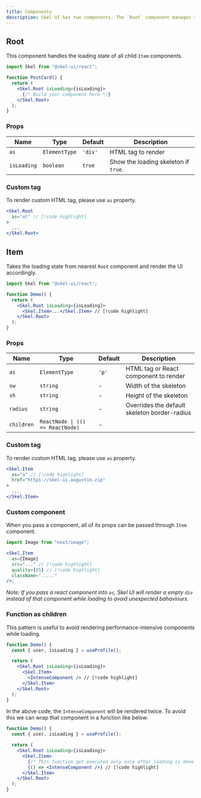 ```yaml
---
title: Components
description: Skel UI has two components. The `Root` component manages the loading state, while the `Item` component handles the rendering.
---
```


## Root

This component handles the loading state of all child `Item` components.

```jsx
import Skel from "@skel-ui/react";

function PostCard() {
  return (
    <Skel.Root isLoading={isLoading}>
      {/* Build your component here */}
    </Skel.Root>
  );
}
```

### Props

| Name        | Type          | Default | Description                          |
| ----------- | ------------- | ------- | ------------------------------------ |
| `as`        | `ElementType` | `'div'` | HTML tag to render                   |
| `isLoading` | `boolean`     | `true`  | Show the loading skeleton if `true`. |

### Custom tag

To render custom HTML tag, please use `as` property.

```jsx
<Skel.Root
  as="ul" // [!code highlight]
>
  ...
</Skel.Root>
```

## Item

Takes the loading state from nearest `Root` component and render the UI accordingly.

```jsx
import Skel from "@skel-ui/react";

function Demo() {
  return (
    <Skel.Root isLoading={isLoading}>
      <Skel.Item>...</Skel.Item> // [!code highlight]
    </Skel.Root>
  );
}
```

### Props

| Name       | Type                             | Default | Description                                  |
| ---------- | -------------------------------- | ------- | -------------------------------------------- |
| `as`       | `ElementType`                    | `'p'`   | HTML tag or React component to render        |
| `sw`       | `string`                         | -       | Width of the skeleton                        |
| `sh`       | `string`                         | -       | Height of the skeleton                       |
| `radius`   | `string`                         | -       | Overrides the default skeleton border-radius |
| `children` | `ReactNode \| (() => ReactNode)` | -       |                                              |

### Custom tag

To render custom HTML tag, please use `as` property.

```jsx
<Skel.Item
  as="a" // [!code highlight]
  href="https://skel-ui.augustin.zip"
>
  ...
</Skel.Item>
```

### Custom component

When you pass a component, all of its props can be passed through `Item` component.

```jsx
import Image from "next/image";

<Skel.Item
  as={Image}
  src="..." // [!code highlight]
  quality={85} // [!code highlight]
  className="....."
/>;
```

_Note: If you pass a react component into `as`, Skel UI will render a empty `div` instead of that component while loading to avoid unexpected bahaviours._

### Function as children

This pattern is useful to avoid rendering performance-intensive components while loading.

```jsx
function Demo() {
  const { user, isLoading } = useProfile();

  return (
    <Skel.Root isLoading={isLoading}>
      <Skel.Item>
        <IntenseComponent /> // [!code highlight]
      </Skel.Item>
    </Skel.Root>
  );
}
```

In the above code, the `IntenseComponent` will be rendered twice. To avoid this we can wrap that component in a function like below.

```jsx
function Demo() {
  const { user, isLoading } = useProfile();

  return (
    <Skel.Root isLoading={isLoading}>
      <Skel.Item>
        {/* This function get executed only once after loading is done */}
        {() => <IntenseComponent />} // [!code highlight]
      </Skel.Item>
    </Skel.Root>
  );
}
```
